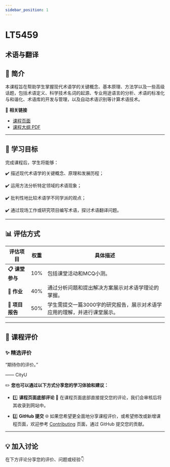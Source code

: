 ```yaml
---
sidebar_position: 1
---
```


# LT5459
## 术语与翻译

## **📘 简介**
本课程旨在帮助学生掌握现代术语学的关键概念、基本原理、方法学以及一些高级话题，包括术语定义、科学技术名词的起源、专业用途语言的分析、术语的标准化与和谐化、术语库的开发与管理，以及自动术语识别等计算术语技术。

🔗 **相关链接**
- [课程页面](https://www.cityu.edu.hk/catalogue/pg/202425/course/LT5459.htm)
- [课程大纲 PDF](https://www.cityu.edu.hk/catalogue/pg/202425/course/LT5459.pdf)

---

## **🎯 学习目标**

完成课程后，学生将能够：

✔️ 描述现代术语学的关键概念、原理和发展历程；

✔️ 运用方法分析特定领域的术语现象；

✔️ 批判性地比较术语学不同学派的观点；

✔️ 通过现场工作或研究项目编写术语，探讨术语翻译问题。

---

## **📊 评估方式**

| **评估项目**            | **权重** | **具体描述**                                                                                     |
|------------------------|---------|-----------------------------------------------------------------------------------------------|
| **📋 课堂参与**          | 10%     | 包括课堂活动和MCQ小测。                                                                            |
| **📖 作业**             | 40%     | 通过分析问题和提出解决方案展示对术语学理论的掌握。                                                      |
| **📄 项目报告**          | 50%     | 学生需提交一篇3000字的研究报告，展示对术语学应用的理解，并进行课堂展示。                                         |

---

## **💬 课程评价**

### ✨ **精选评价**
<div className={commentStyles.commentBox}>
    <p className={commentStyles.commentText}>
        “期待你的评价。”
    </p>
    <p className={commentStyles.commentAuthor}>—— CityU</p>
</div>

✏️ **您也可以通过以下方式分享您的学习体验和建议：**

- 1️⃣ **课程页面底部评论**
💬 在课程页面底部直接提交您的评论，我们会审核后将其收录到网站中。

- 2️⃣ **GitHub 提交**
🌐 如果您希望更全面地分享课程评价，或希望修改或新增课程页面，欢迎参考 [Contributing](https://penjc.github.io/CityU/contributing) 页面，通过 GitHub 提交您的贡献。

---

## **💡 加入讨论**

在下方评论分享您的评价、问题或经验👇
<Utterances />
